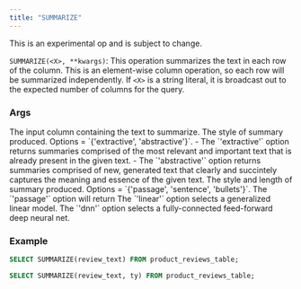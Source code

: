 ```yaml
---
title: "SUMMARIZE"
---
```


<Warning>This is an experimental op and is subject to change.</Warning>

`SUMMARIZE(<X>, **kwargs)`: This operation summarizes the text in each row of the column. 
This is an element-wise column operation, so each row will be summarized independently.
If `<X>` is a string literal, it is broadcast out to the expected number of columns for
the query.

### Args

<ParamField query="X" type="VARCHAR or literal<string>" required>
  The input column containing the text to summarize.
</ParamField>

 <ParamField query="style" type="VARCHAR" default='extractive'>
  The style of summary produced. Options = `{'extractive', 'abstractive'}`.
    - The `'extractive'` option returns summaries comprised of the most relevant 
  and important text that is already present in the given text.
    - The `'abstractive'` option returns summaries comprised of new, generated text
   that clearly and succintely captures the meaning and essence of the given text. 
</ParamField>
  
<ParamField query="style" type="VARCHAR" default='passage'>
  The style and length of summary produced. Options = `{'passage', 'sentence', 'bullets'}`.
  The `'passage'` option will return 
  The `'linear'` option selects a generalized linear model.
  The `'dnn'` option selects a fully-connected feed-forward deep neural net.
</ParamField>

### Example

```sql
SELECT SUMMARIZE(review_text) FROM product_reviews_table;
```
```sql
SELECT SUMMARIZE(review_text, ty) FROM product_reviews_table;
```
